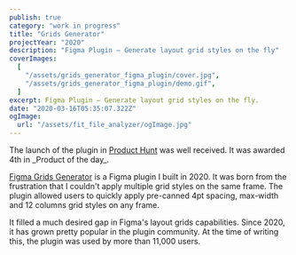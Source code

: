 ```yaml
---
publish: true
category: "work in progress"
title: "Grids Generator"
projectYear: "2020"
description: "Figma Plugin – Generate layout grid styles on the fly"
coverImages:
  [
    "/assets/grids_generator_figma_plugin/cover.jpg",
    "/assets/grids_generator_figma_plugin/demo.gif",
  ]
excerpt: Figma Plugin – Generate layout grid styles on the fly.
date: "2020-03-16T05:35:07.322Z"
ogImage:
  url: "/assets/fit_file_analyzer/ogImage.jpg"
---
```


<GalleryComposable>
  <ImageWithCaption
    src="/assets/grids_generator_figma_plugin/cover.jpg"
    caption="Grids Generator, a Figma plugin that filled a much desired gap in Figma's layout grids capabilities."
    span={1}
  />
  <ImageWithCaption
    src="/assets/grids_generator_figma_plugin/demo.gif"
    caption="The plugin allowed users to quickly apply pre-canned 4pt spacing, max-width and 12 columns grid styles on any frame."
    span={1}
  />

  <ImageWithCaptionComposable src="/assets/grids_generator_figma_plugin/ph.jpg" span={1}>
  The launch of the plugin in <a href={`https://www.producthunt.com/products/figma-grids-generator`} >Product Hunt</a> was well received. It was awarded 4th in _Product of the day_.
  </ImageWithCaptionComposable>
</GalleryComposable>

[Figma Grids Generator](https://www.figma.com/community/plugin/841313026689642442) is a Figma plugin I built in 2020. It was born from the frustration that I couldn't apply multiple grid styles on the same frame. The plugin allowed users to quickly apply pre-canned 4pt spacing, max-width and 12 columns grid styles on any frame.

It filled a much desired gap in Figma's layout grids capabilities. Since 2020, it has grown pretty popular in the plugin community. At the time of writing this, the plugin was used by more than 11,000 users.
